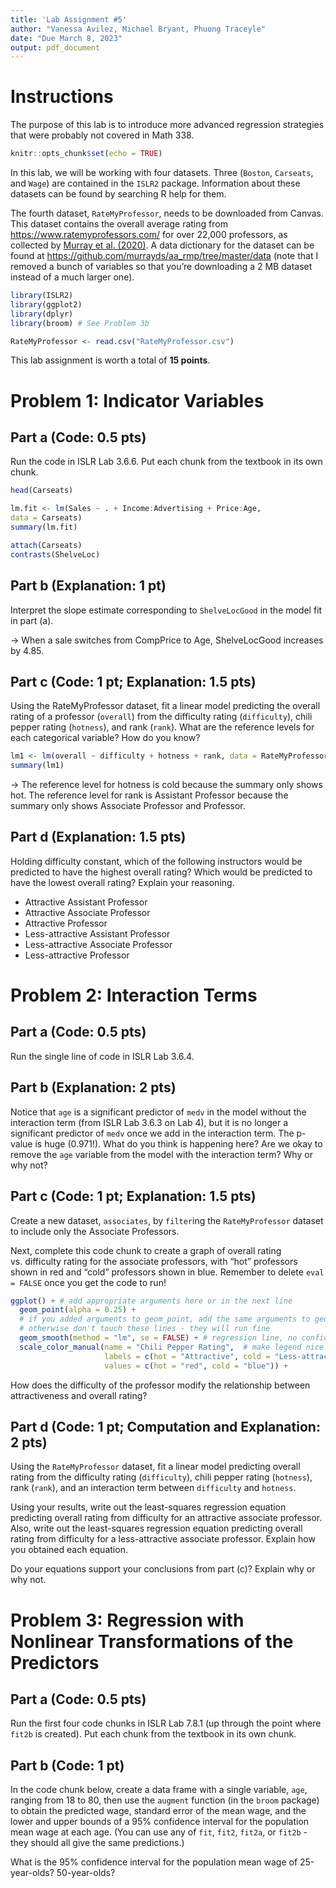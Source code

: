 ---
title: 'Lab Assignment #5'
author: "Vanessa Avilez, Michael Bryant, Phuong Traceyle"
date: "Due March 8, 2023"
output: pdf_document
---

# Instructions

The purpose of this lab is to introduce more advanced regression strategies that were probably not covered in Math 338.

```{r setup, include=FALSE}
knitr::opts_chunk$set(echo = TRUE)
```

In this lab, we will be working with four datasets. Three (`Boston`, `Carseats`, and `Wage`) are contained in the `ISLR2` package. Information about these datasets can be found by searching R help for them.

The fourth dataset, `RateMyProfessor`, needs to be downloaded from Canvas. This dataset contains the overall average rating from <https://www.ratemyprofessors.com/> for over 22,000 professors, as collected by [Murray et al. (2020)](https://journals.plos.org/plosone/article?id=10.1371/journal.pone.0233515). A data dictionary for the dataset can be found at <https://github.com/murrayds/aa_rmp/tree/master/data> (note that I removed a bunch of variables so that you're downloading a 2 MB dataset instead of a much larger one).


```{r libraries and data, message = FALSE, warning = FALSE, eval = FALSE}
library(ISLR2)
library(ggplot2)
library(dplyr)
library(broom) # See Problem 3b

RateMyProfessor <- read.csv("RateMyProfessor.csv")
```

This lab assignment is worth a total of **15 points**.

# Problem 1: Indicator Variables

## Part a (Code: 0.5 pts)

Run the code in ISLR Lab 3.6.6. Put each chunk from the textbook in its own chunk.

```{r 3.6.6 p1}
head(Carseats)
```

```{r 3.6.6 p2}
lm.fit <- lm(Sales ~ . + Income:Advertising + Price:Age,
data = Carseats)
summary(lm.fit)
```

```{r 3.6.6 p3}
attach(Carseats)
contrasts(ShelveLoc)
```

## Part b (Explanation: 1 pt)

Interpret the slope estimate corresponding to `ShelveLocGood` in the model fit in part (a).

-> When a sale switches from CompPrice to Age, ShelveLocGood increases by 4.85.

## Part c (Code: 1 pt; Explanation: 1.5 pts)

Using the RateMyProfessor dataset, fit a linear model predicting the overall rating of a professor (`overall`) from the difficulty rating (`difficulty`), chili pepper rating (`hotness`), and rank (`rank`). What are the reference levels for each categorical variable? How do you know?

```{r linear model for RMP}
lm1 <- lm(overall ~ difficulty + hotness + rank, data = RateMyProfessor)
summary(lm1)
```

-> The reference level for hotness is cold because the summary only shows hot. The reference level for rank is Assistant Professor because the summary only shows Associate Professor and Professor.

## Part d (Explanation: 1.5 pts)

Holding difficulty constant, which of the following instructors would be predicted to have the highest overall rating? Which would be predicted to have the lowest overall rating? Explain your reasoning.

* Attractive Assistant Professor
* Attractive Associate Professor
* Attractive Professor
* Less-attractive Assistant Professor
* Less-attractive Associate Professor
* Less-attractive Professor

# Problem 2: Interaction Terms

## Part a (Code: 0.5 pts)

Run the single line of code in ISLR Lab 3.6.4. 

## Part b (Explanation: 2 pts)

Notice that `age` is a significant predictor of `medv` in the model without the interaction term (from ISLR Lab 3.6.3 on Lab 4), but it is no longer a significant predictor of `medv` once we add in the interaction term. The p-value is huge (0.971!). What do you think is happening here? Are we okay to remove the `age` variable from the model with the interaction term? Why or why not?

## Part c (Code: 1 pt; Explanation: 1.5 pts)

Create a new dataset, `associates`, by `filter`ing the `RateMyProfessor` dataset to include only the Associate Professors.

Next, complete this code chunk to create a graph of overall rating vs. difficulty rating for the associate professors, with "hot" professors shown in red and "cold" professors shown in blue. Remember to delete `eval = FALSE` once you get the code to run!

```{r ggplot associates, eval = FALSE}
ggplot() + # add appropriate arguments here or in the next line
  geom_point(alpha = 0.25) +
  # if you added arguments to geom_point, add the same arguments to geom_smooth
  # otherwise don't touch these lines - they will run fine
  geom_smooth(method = "lm", se = FALSE) + # regression line, no confidence bands
  scale_color_manual(name = "Chili Pepper Rating",  # make legend nice
                     labels = c(hot = "Attractive", cold = "Less-attractive"),
                     values = c(hot = "red", cold = "blue")) +
```

How does the difficulty of the professor modify the relationship between attractiveness and overall rating?

## Part d (Code: 1 pt; Computation and Explanation: 2 pts)

Using the `RateMyProfessor` dataset, fit a linear model predicting overall rating from the difficulty rating (`difficulty`), chili pepper rating (`hotness`), rank (`rank`), and an interaction term between `difficulty` and `hotness`.

Using your results, write out the least-squares regression equation predicting overall rating from difficulty for an attractive associate professor. Also, write out the least-squares regression equation predicting overall rating from difficulty for a less-attractive associate professor. Explain how you obtained each equation.

Do your equations support your conclusions from part (c)? Explain why or why not.

# Problem 3: Regression with Nonlinear Transformations of the Predictors

## Part a (Code: 0.5 pts)

Run the first four code chunks in ISLR Lab 7.8.1 (up through the point where `fit2b` is created). Put each chunk from the textbook in its own chunk.

## Part b (Code: 1 pt)

In the code chunk below, create a data frame with a single variable, `age`, ranging from 18 to 80, then use the `augment` function (in the `broom` package) to obtain the predicted wage, standard error of the mean wage, and the lower and upper bounds of a 95% confidence interval for the population mean wage at each age. (You can use any of `fit`, `fit2`, `fit2a`, or `fit2b` - they should all give the same predictions.)

What is the 95% confidence interval for the population mean wage of 25-year-olds? 50-year-olds?

```{r use augment to get predictions out}

```

